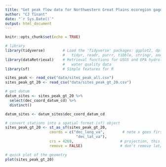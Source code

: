 ```yaml
---
title: "Get peak flow data for Northwestern Great Plains ecoregion gages"
author: "CJ Tinant"
date: "`r Sys.Date()`"
output: html_document
---
```


<!--
Helpful references
[GIT issues](https://dangitgit.com/)
[intro to spatial data in R](https://www.r4wrds.com/intro/m_intro_mapmaking)
[Overview of Coordinate Reference Systems (CRS) in R](https://www.nceas.ucsb.edu/sites/default/files/2020-04/OverviewCoordinateReferenceSystems.pdf)
--> 
```r
knitr::opts_chunk$set(echo = TRUE)

# library
library(tidyverse)        # Load the 'Tidyverse' packages: ggplot2, dplyr, 
                          #   tidyr, readr, purrr, tibble, stringr, and forcats
library(dataRetrieval)    # Retrieval functions for USGS and EPA hydrology and
                          #   water quality data
library(sf)               # Simple features for R

```

```r

sites_peak <- read_csv("data/sites_peak_all.csv")
sites_peak_gt_20 <- read_csv("data/sites_peak_gt_20.csv")

```

```r

# get datum 
datum_sites <- sites_peak_gt_20 %>%
  select(dec_coord_datum_cd) %>%
  distinct()

datum_sites <- datum_sites$dec_coord_datum_cd

# convert stations into a spatial format (sf) object
sites_peak_gt_20 <- st_as_sf(sites_peak_gt_20,
                    coords = c("dec_long_va",        # note x goes first
                                "dec_lat_va"),
                    crs = 4269,                     # projection, this is NAD83
                    remove = FALSE)                 # don't remove lat/lon cols

# quick plot of the geometry
plot(sites_peak_gt_20)

```


